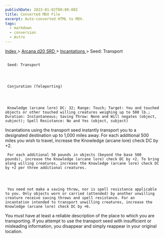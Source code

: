 ```yaml
---
publishDate: 2023-01-02T00:00:00Z
title: Converted MDX File
excerpt: Auto-converted HTML to MDX.
tags:
  - markdown
  - conversion
  - Astro
---
```


[
Index
](-index) >
[
Arcana d20 SRD
](arcana-d20-srd-index) >
[
Incantations
](arcana-d20-srd-incantations-index) > Seed: Transport

##

     Seed: Transport




     Conjuration (Teleporting)




     Knowledge (arcane lore) DC: 32; Range: Touch; Target: You and touched objects or other touched willing creatures weighing up to 500 lb.; Duration: Instantaneous; Saving Throw: None and Will negates (object, subject); Spell Resistance: No and Yes (object, subject)

Incantations using the transport seed instantly transport you to a designated destination up to 1,000 miles away. For each additional 500 miles you wish to travel, increase the Knowledge (arcane lore) check DC by +2.

     For each additional 50 pounds in objects (beyond the base 500 pounds), increase the Knowledge (arcane lore) check DC by +2. To bring along willing creatures, increase the Knowledge (arcane lore) check DC by +2 per three additional creatures.




     You need not make a saving throw, nor is spell resistance applicable to you. Only objects worn or carried (attended) by another unwilling creature receive saving throws and spell resistance. For an incantation intended to transport unwilling creatures, increase the Knowledge (arcane lore) check DC by +6.

You must have at least a reliable description of the place to which you are transporting. If you attempt to use the transport seed with insufficient or misleading information, you disappear and simply reappear in your original location.
